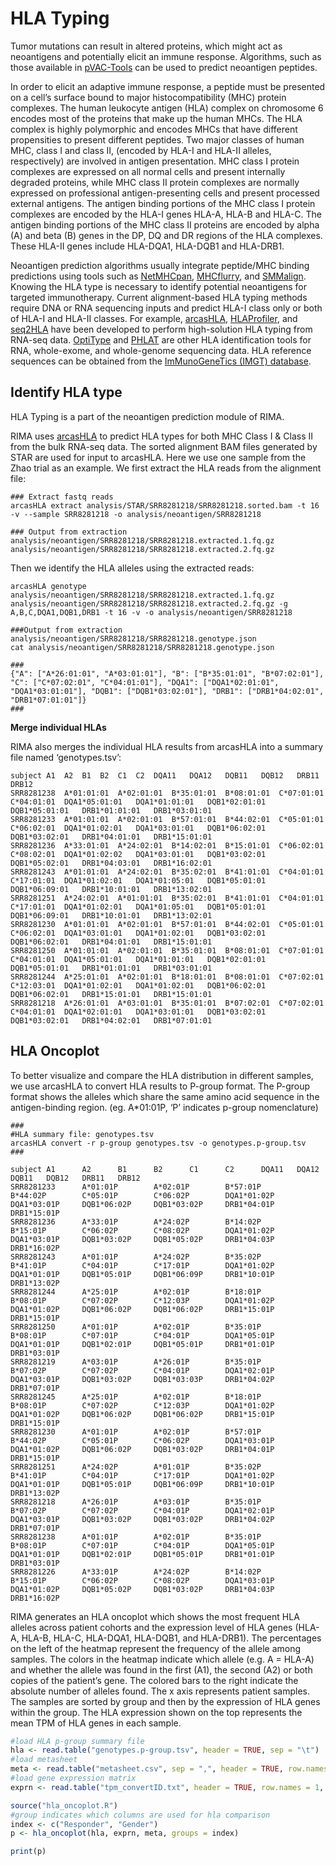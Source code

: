 # HLA Typing {#HLA}
Tumor mutations can result in altered proteins, which might act as neoantigens and potentially elicit an immune response. Algorithms, such as those available in <a href="https://github.com/griffithlab/pVACtools">pVAC-Tools</a> can be used to predict neoantigen peptides.  

In order to elicit an adaptive immune response, a peptide must be presented on a cell's surface bound to major histocompatibility (MHC) protein complexes. The human leukocyte antigen (HLA) complex on chromosome 6 encodes most of the proteins that make up the human MHCs. The HLA complex is highly polymorphic and encodes MHCs that have different propensities to present different peptides. Two major classes of human MHC, class I and class II, (encoded by HLA-I and HLA-II alleles, respectively) are involved in antigen presentation.  MHC class I protein complexes are expressed on all normal cells and present internally degraded proteins, while MHC class II protein complexes are normally expressed on professional antigen-presenting cells and present processed external antigens. The antigen binding portions of the MHC class I protein complexes are encoded by the HLA-I genes HLA-A, HLA-B and HLA-C.  The antigen binding portions of the MHC class II proteins are encoded by alpha (A) and beta (B) genes in the DP, DQ and DR regions of the HLA complexes.  These HLA-II genes include HLA-DQA1, HLA-DQB1 and HLA-DRB1.

Neoantigen prediction algorithms usually integrate peptide/MHC binding predictions using tools such as <a href="https://services.healthtech.dtu.dk/service.php?NetMHCpan-4.1">NetMHCpan</a>, <a href= "https://github.com/openvax/mhcflurry">MHCflurry</a>, and <a href="https://pubmed.ncbi.nlm.nih.gov/17608956/">SMMalign</a>. Knowing the HLA type is necessary to identify potential neoantigens for targeted immunotherapy. Current alignment-based HLA typing methods require DNA or RNA sequencing inputs and predict HLA-I class only or both of HLA-I and HLA-II classes.  For example, <a href="https://github.com/RabadanLab/arcasHLA">arcasHLA</a>, <a href="https://github.com/ExpressionAnalysis/HLAProfiler">HLAProfiler</a>, and <a href="https://github.com/TRON-Bioinformatics/seq2HLA">seq2HLA</a> have been developed to perform high-solution HLA typing from RNA-seq data. <a href="https://github.com/FRED-2/OptiType">OptiType</a> and <a href="https://pubmed.ncbi.nlm.nih.gov/29858810/">PHLAT</a> are other HLA identification tools for RNA, whole-exome, and whole-genome sequencing data.  HLA reference sequences can be obtained from the <a href="http://www.imgt.org/">ImMunoGeneTics (IMGT) database</a>. 

## Identify HLA type
HLA Typing is a part of the neoantigen prediction module of RIMA.  

RIMA uses <a href="https://github.com/RabadanLab/arcasHLA">arcasHLA</a> to predict HLA types for both MHC Class I & Class II from the bulk RNA-seq data. The sorted alignment BAM files generated by STAR are used for input to arcasHLA. Here we use one sample from the Zhao trial as an example. We first extract the HLA reads from the alignment file:
```
### Extract fastq reads
arcasHLA extract analysis/STAR/SRR8281218/SRR8281218.sorted.bam -t 16 -v --sample SRR8281218 -o analysis/neoantigen/SRR8281218

### Output from extraction
analysis/neoantigen/SRR8281218/SRR8281218.extracted.1.fq.gz
analysis/neoantigen/SRR8281218/SRR8281218.extracted.2.fq.gz
```

Then we identify the HLA alleles using the extracted reads:
```
arcasHLA genotype analysis/neoantigen/SRR8281218/SRR8281218.extracted.1.fq.gz analysis/neoantigen/SRR8281218/SRR8281218.extracted.2.fq.gz -g A,B,C,DQA1,DQB1,DRB1 -t 16 -v -o analysis/neoantigen/SRR8281218

###Output from extraction
analysis/neoantigen/SRR8281218/SRR8281218.genotype.json
cat analysis/neoantigen/SRR8281218/SRR8281218.genotype.json

###
{"A": ["A*26:01:01", "A*03:01:01"], "B": ["B*35:01:01", "B*07:02:01"], "C": ["C*07:02:01", "C*04:01:01"], "DQA1": ["DQA1*02:01:01", "DQA1*03:01:01"], "DQB1": ["DQB1*03:02:01"], "DRB1": ["DRB1*04:02:01", "DRB1*07:01:01"]}
###
```

**Merge individual HLAs**

RIMA also merges the individual HLA results from arcasHLA into a summary file named 'genotypes.tsv':  

```
subject	A1	A2	B1	B2	C1	C2	DQA11	DQA12	DQB11	DQB12	DRB11	DRB12
SRR8281238	A*01:01:01	A*02:01:01	B*35:01:01	B*08:01:01	C*07:01:01	C*04:01:01	DQA1*05:01:01	DQA1*01:01:01	DQB1*02:01:01	DQB1*05:01:01	DRB1*01:01:01	DRB1*03:01:01
SRR8281233	A*01:01:01	A*02:01:01	B*57:01:01	B*44:02:01	C*05:01:01	C*06:02:01	DQA1*01:02:01	DQA1*03:01:01	DQB1*06:02:01	DQB1*03:02:01	DRB1*04:01:01	DRB1*15:01:01
SRR8281236	A*33:01:01	A*24:02:01	B*14:02:01	B*15:01:01	C*06:02:01	C*08:02:01	DQA1*01:02:02	DQA1*03:01:01	DQB1*03:02:01	DQB1*05:02:01	DRB1*04:03:01	DRB1*16:02:01
SRR8281243	A*01:01:01	A*24:02:01	B*35:02:01	B*41:01:01	C*04:01:01	C*17:01:01	DQA1*01:02:01	DQA1*01:05:01	DQB1*05:01:01	DQB1*06:09:01	DRB1*10:01:01	DRB1*13:02:01
SRR8281251	A*24:02:01	A*01:01:01	B*35:02:01	B*41:01:01	C*04:01:01	C*17:01:01	DQA1*01:02:01	DQA1*01:05:01	DQB1*05:01:01	DQB1*06:09:01	DRB1*10:01:01	DRB1*13:02:01
SRR8281230	A*01:01:01	A*02:01:01	B*57:01:01	B*44:02:01	C*05:01:01	C*06:02:01	DQA1*03:01:01	DQA1*01:02:01	DQB1*03:02:01	DQB1*06:02:01	DRB1*04:01:01	DRB1*15:01:01
SRR8281250	A*01:01:01	A*02:01:01	B*35:01:01	B*08:01:01	C*07:01:01	C*04:01:01	DQA1*05:01:01	DQA1*01:01:01	DQB1*02:01:01	DQB1*05:01:01	DRB1*01:01:01	DRB1*03:01:01
SRR8281244	A*25:01:01	A*02:01:01	B*18:01:01	B*08:01:01	C*07:02:01	C*12:03:01	DQA1*01:02:01	DQA1*01:02:01	DQB1*06:02:01	DQB1*06:02:01	DRB1*15:01:01	DRB1*15:01:01
SRR8281218	A*26:01:01	A*03:01:01	B*35:01:01	B*07:02:01	C*07:02:01	C*04:01:01	DQA1*02:01:01	DQA1*03:01:01	DQB1*03:02:01	DQB1*03:02:01	DRB1*04:02:01	DRB1*07:01:01
```
## HLA Oncoplot
To better visualize and compare the HLA distribution in different samples, we use arcasHLA to convert HLA results to P-group format.  The P-group format shows the alleles which share the same amino acid sequence in the antigen-binding region. (eg. A*01:01P, 'P' indicates p-group nomenclature)

```
###
#HLA summary file: genotypes.tsv
arcasHLA convert -r p-group genotypes.tsv -o genotypes.p-group.tsv
###
```
```
subject A1      A2      B1      B2      C1      C2      DQA11   DQA12   DQB11   DQB12   DRB11   DRB12
SRR8281233      A*01:01P        A*02:01P        B*57:01P        B*44:02P        C*05:01P        C*06:02P        DQA1*01:02P     DQA1*03:01P     DQB1*06:02P     DQB1*03:02P     DRB1*04:01P     DRB1*15:01P
SRR8281236      A*33:01P        A*24:02P        B*14:02P        B*15:01P        C*06:02P        C*08:02P        DQA1*01:02P     DQA1*03:01P     DQB1*03:02P     DQB1*05:02P     DRB1*04:03P     DRB1*16:02P
SRR8281243      A*01:01P        A*24:02P        B*35:02P        B*41:01P        C*04:01P        C*17:01P        DQA1*01:02P     DQA1*01:01P     DQB1*05:01P     DQB1*06:09P     DRB1*10:01P     DRB1*13:02P
SRR8281244      A*25:01P        A*02:01P        B*18:01P        B*08:01P        C*07:02P        C*12:03P        DQA1*01:02P     DQA1*01:02P     DQB1*06:02P     DQB1*06:02P     DRB1*15:01P     DRB1*15:01P
SRR8281250      A*01:01P        A*02:01P        B*35:01P        B*08:01P        C*07:01P        C*04:01P        DQA1*05:01P     DQA1*01:01P     DQB1*02:01P     DQB1*05:01P     DRB1*01:01P     DRB1*03:01P
SRR8281219      A*03:01P        A*26:01P        B*35:01P        B*07:02P        C*07:02P        C*04:01P        DQA1*02:01P     DQA1*03:01P     DQB1*03:02P     DQB1*03:03P     DRB1*04:02P     DRB1*07:01P
SRR8281245      A*25:01P        A*02:01P        B*18:01P        B*08:01P        C*07:02P        C*12:03P        DQA1*01:02P     DQA1*01:02P     DQB1*06:02P     DQB1*06:02P     DRB1*15:01P     DRB1*15:01P
SRR8281230      A*01:01P        A*02:01P        B*57:01P        B*44:02P        C*05:01P        C*06:02P        DQA1*03:01P     DQA1*01:02P     DQB1*06:02P     DQB1*03:02P     DRB1*04:01P     DRB1*15:01P
SRR8281251      A*24:02P        A*01:01P        B*35:02P        B*41:01P        C*04:01P        C*17:01P        DQA1*01:02P     DQA1*01:01P     DQB1*05:01P     DQB1*06:09P     DRB1*10:01P     DRB1*13:02P
SRR8281218      A*26:01P        A*03:01P        B*35:01P        B*07:02P        C*07:02P        C*04:01P        DQA1*02:01P     DQA1*03:01P     DQB1*03:02P     DQB1*03:02P     DRB1*04:02P     DRB1*07:01P
SRR8281238      A*01:01P        A*02:01P        B*35:01P        B*08:01P        C*07:01P        C*04:01P        DQA1*05:01P     DQA1*01:01P     DQB1*02:01P     DQB1*05:01P     DRB1*01:01P     DRB1*03:01P
SRR8281226      A*33:01P        A*24:02P        B*14:02P        B*15:01P        C*06:02P        C*08:02P        DQA1*03:01P     DQA1*01:02P     DQB1*05:02P     DQB1*03:02P     DRB1*04:03P     DRB1*16:02P
```
RIMA generates an HLA oncoplot which shows the most frequent HLA alleles across patient cohorts and the expression level of HLA genes (HLA-A, HLA-B, HLA-C, HLA-DQA1, HLA-DQB1, and HLA-DRB1). The percentages on the left of the heatmap represent the frequency of the allele among samples. The colors in the heatmap indicate which allele (e.g. A = HLA-A) and whether the allele was found in the first (A1), the second (A2) or both copies of the patient's gene. The colored bars to the right indicate the absolute number of alleles found. The x axis represents patient samples. The samples are sorted by group and then by the expression of HLA genes within the group. The HLA expression shown on the top represents the mean TPM of HLA genes in each sample.

```r
#load HLA p-group summary file
hla <- read.table("genotypes.p-group.tsv", header = TRUE, sep = "\t")
#load metasheet 
meta <- read.table("metasheet.csv", sep = ",", header = TRUE, row.names = 1)
#load gene expression matrix 
exprn <- read.table("tpm_convertID.txt", header = TRUE, row.names = 1, sep = ",", check.names = FALSE)

source("hla_oncoplot.R")
#group indicates which columns are used for hla comparison
index <- c("Responder", "Gender")
p <- hla_oncoplot(hla, exprn, meta, groups = index)

print(p)
```





